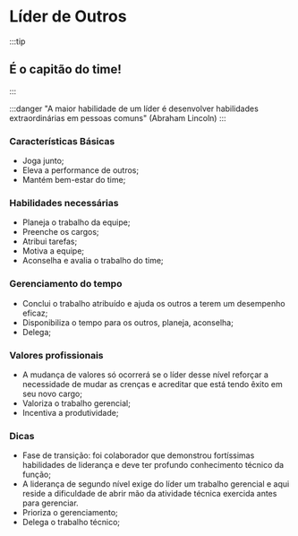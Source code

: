 # Líder de Outros

:::tip
## É o capitão do time!
:::

:::danger
"A maior habilidade de um líder é desenvolver habilidades extraordinárias em pessoas comuns" (Abraham Lincoln)
:::

### Características Básicas

- Joga junto;
- Eleva a performance de outros;
- Mantém bem-estar do time;

### Habilidades necessárias

- Planeja o trabalho da equipe;
- Preenche os cargos;
- Atribui tarefas;
- Motiva a equipe;
- Aconselha e avalia o trabalho do time;

### Gerenciamento do tempo

- Conclui o trabalho atribuído e ajuda os outros a terem um desempenho eficaz;
- Disponibiliza o tempo para os outros, planeja, aconselha;
- Delega;

### Valores profissionais

- A mudança de valores só ocorrerá se o líder desse nível reforçar a necessidade de mudar as crenças e acreditar que está tendo êxito em seu novo cargo;
- Valoriza o trabalho gerencial;
- Incentiva a produtividade;

 ### Dicas
- Fase de transição: foi colaborador que demonstrou fortíssimas habilidades de liderança e deve ter profundo conhecimento técnico da função;
- A liderança de segundo nível exige do líder um trabalho gerencial e aqui reside a dificuldade de abrir mão da atividade técnica exercida antes para gerenciar.
- Prioriza o gerenciamento;
- Delega o trabalho técnico;

